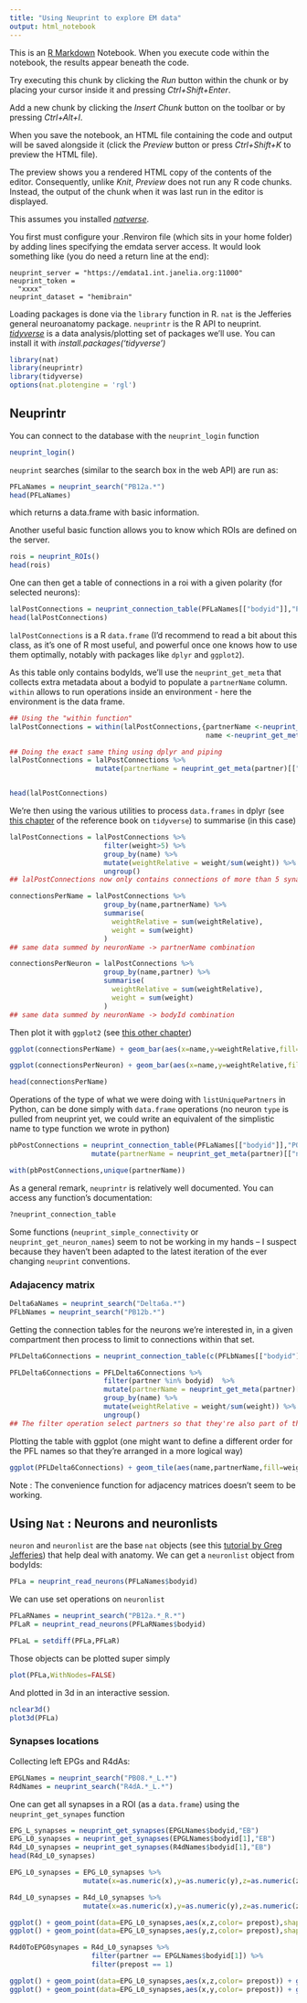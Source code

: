 ```yaml
---
title: "Using Neuprint to explore EM data"
output: html_notebook
---
```


This is an [R Markdown](http://rmarkdown.rstudio.com) Notebook. When you execute code within the notebook, the results appear beneath the code. 

Try executing this chunk by clicking the *Run* button within the chunk or by placing your cursor inside it and pressing *Ctrl+Shift+Enter*. 

Add a new chunk by clicking the *Insert Chunk* button on the toolbar or by pressing *Ctrl+Alt+I*.

When you save the notebook, an HTML file containing the code and output will be saved alongside it (click the *Preview* button or press *Ctrl+Shift+K* to preview the HTML file).

The preview shows you a rendered HTML copy of the contents of the editor. Consequently, unlike *Knit*, *Preview* does not run any R code chunks. Instead, the output of the chunk when it was last run in the editor is displayed.

This assumes you installed [*natverse*](http://natverse.org/install/).

You first must configure your .Renviron file (which sits in your home folder) by adding lines specifying the emdata server access. It would look something like (you do need a return line at the end): 
```
neuprint_server = "https://emdata1.int.janelia.org:11000"
neuprint_token =
  "xxxx"
neuprint_dataset = "hemibrain"

```


Loading packages is done via the `library` function in R. `nat` is the Jefferies general neuroanatomy package. `neuprintr` is the R API to neuprint. [*tidyverse*](https://www.tidyverse.org/) is a data analysis/plotting set of packages we'll use. You can install it with *install.packages('tidyverse')*

```r
library(nat)
library(neuprintr)
library(tidyverse)
options(nat.plotengine = 'rgl')
```

## Neuprintr

You can connect to the database with the `neuprint_login` function

```r
neuprint_login()
```

`neuprint` searches (similar to the search box in the web API) are run as:

```r
PFLaNames = neuprint_search("PB12a.*")
head(PFLaNames)
```
which returns a data.frame with basic information.

Another useful basic function allows you to know which ROIs are defined on the server.
```r
rois = neuprint_ROIs()
head(rois)
```
One can then get a table of connections in a roi with a given polarity (for selected neurons):

```r
lalPostConnections = neuprint_connection_table(PFLaNames[["bodyid"]],"PRE","LAL")
head(lalPostConnections)
```

`lalPostConnections` is a R `data.frame` (I'd recommend to read a bit about this class, as it's one of R most useful, and powerful once one knows how to use them optimally, notably with packages like `dplyr` and `ggplot2`).

As this table only contains bodyIds, we'll use the `neuprint_get_meta` that collects extra metadata about a bodyid to populate a `partnerName` column. `within` allows to run operations inside an environment - here the environment is the data frame. 

```r
## Using the "within function"
lalPostConnections = within(lalPostConnections,{partnerName <-neuprint_get_meta(partner)[["name"]]
                                                name <-neuprint_get_meta(bodyid)[["name"]]})

## Doing the exact same thing using dplyr and piping
lalPostConnections = lalPostConnections %>%
                     mutate(partnerName = neuprint_get_meta(partner)[["name"]],name =neuprint_get_meta(bodyid)[["name"]])   


head(lalPostConnections)
```
We're then using the various utilities to process `data.frames` in dplyr (see [this chapter](https://r4ds.had.co.nz/transform.html) of the reference book on `tidyverse`) to summarise (in this case)

```r
lalPostConnections = lalPostConnections %>% 
                       filter(weight>5) %>%
                       group_by(name) %>% 
                       mutate(weightRelative = weight/sum(weight)) %>%
                       ungroup()
## lalPostConnections now only contains connections of more than 5 synapses, and a column of weight relative to the total input in the given region. We use the "group" operation so we can calculate the weight relative to the post synaptic neuron inputs.

connectionsPerName = lalPostConnections %>%
                       group_by(name,partnerName) %>%
                       summarise(
                         weightRelative = sum(weightRelative),
                         weight = sum(weight)
                       )
## same data summed by neuronName -> partnerName combination 

connectionsPerNeuron = lalPostConnections %>%
                       group_by(name,partner) %>%
                       summarise(
                         weightRelative = sum(weightRelative),
                         weight = sum(weight)
                       )
## same data summed by neuronName -> bodyId combination 

```

Then plot it with `ggplot2` (see [this other chapter](https://r4ds.had.co.nz/data-visualisation.html))
```r
ggplot(connectionsPerName) + geom_bar(aes(x=name,y=weightRelative,fill=partnerName),stat="identity") +theme(axis.text.x = element_text(angle = 90))
```
```r
ggplot(connectionsPerNeuron) + geom_bar(aes(x=name,y=weightRelative,fill=as.character(partner)),stat="identity") +theme(axis.text.x = element_text(angle = 90))
```

```r
head(connectionsPerName)
```

Operations of the type of what we were doing with `listUniquePartners` in Python, can be done simply with `data.frame` operations (no neuron `type` is pulled from neuprint yet, we could write an equivalent of the simplistic name to type function we wrote in python)

```r
pbPostConnections = neuprint_connection_table(PFLaNames[["bodyid"]],"POST","PB") %>%
                    mutate(partnerName = neuprint_get_meta(partner)[["name"]],name =neuprint_get_meta(bodyid)[["name"]])

with(pbPostConnections,unique(partnerName))

```

As a general remark, `neuprintr` is relatively well documented. You can access any function's documentation:
```r
?neuprint_connection_table
```
Some functions (`neuprint_simple_connectivity` or `neuprint_get_neuron_names`) seem to not be working in my hands -- I suspect because they haven't been adapted to the latest iteration of the ever changing `neuprint` conventions.

### Adajacency matrix
```r
Delta6aNames = neuprint_search("Delta6a.*")
PFLbNames = neuprint_search("PB12b.*")
```

Getting the connection tables for the neurons we're interested in, in a given compartment then process to limit to connections within that set.

```r
PFLDelta6Connections = neuprint_connection_table(c(PFLbNames[["bodyid"]],Delta6aNames[["bodyid"]]),"PRE","FB")
```

```r
PFLDelta6Connections = PFLDelta6Connections %>%
                       filter(partner %in% bodyid)  %>%
                       mutate(partnerName = neuprint_get_meta(partner)[["name"]],name =neuprint_get_meta(bodyid)[["name"]])   %>% 
                       group_by(name) %>% 
                       mutate(weightRelative = weight/sum(weight)) %>%
                       ungroup()
## The filter operation select partners so that they're also part of the neuron set (meaning we want connections within our neuron set, not to any neuron). The rest of the operations are the same we used before, adding neuron names and defining the weight as the proportion of inputs in the neuropile

```

Plotting the table with ggplot (one might want to define a different order for the PFL names so that they're arranged in a more logical way)
```r
ggplot(PFLDelta6Connections) + geom_tile(aes(name,partnerName,fill=weightRelative)) + theme(axis.text.x = element_text(angle = 90))
```

Note : The convenience function for adjacency matrices doesn't seem to be working.




## Using `Nat` : Neurons and neuronlists
`neuron` and `neuronlist` are the base `nat` objects (see this [tutorial by Greg Jefferies](http://natverse.org/nat/articles/neurons-intro.html#neuronlists)) that help deal with anatomy. We can get a `neuronlist` object from bodyIds:  

```r
PFLa = neuprint_read_neurons(PFLaNames$bodyid)
```

We can use set operations on `neuronlist`
```r
PFLaRNames = neuprint_search("PB12a.*_R.*")
PFLaR = neuprint_read_neurons(PFLaRNames$bodyid)
```

```r
PFLaL = setdiff(PFLa,PFLaR)
```

Those objects can be plotted super simply

```r
plot(PFLa,WithNodes=FALSE)
```

And plotted in 3d in an interactive session.
```r
nclear3d()
plot3d(PFLa)
```



### Synapses locations

Collecting left EPGs and R4dAs:
```r
EPGLNames = neuprint_search("PB08.*_L.*")
R4dNames = neuprint_search("R4dA.*_L.*")
```

One can get all synapses in a ROI (as a `data.frame`) using the `neuprint_get_synapes` function

```r
EPG_L_synapses = neuprint_get_synapses(EPGLNames$bodyid,"EB")
EPG_L0_synapses = neuprint_get_synapses(EPGLNames$bodyid[1],"EB")
R4d_L0_synapses = neuprint_get_synapses(R4dNames$bodyid[1],"EB")
head(R4d_L0_synapses)
```
```r
EPG_L0_synapses = EPG_L0_synapses %>%
                  mutate(x=as.numeric(x),y=as.numeric(y),z=as.numeric(z),prepost=as.logical(prepost)) ## Somehow those are by default factors

R4d_L0_synapses = R4d_L0_synapses %>%
                  mutate(x=as.numeric(x),y=as.numeric(y),z=as.numeric(z),prepost=as.logical(prepost)) 
```


```r
ggplot() + geom_point(data=EPG_L0_synapses,aes(x,z,color= prepost),shape=6) + geom_point(data=R4d_L0_synapses,aes(x,z,color=prepost)) +scale_color_brewer(palette="Set1")+coord_fixed(ratio = 1) + theme_void()
ggplot() + geom_point(data=EPG_L0_synapses,aes(y,z,color= prepost),shape=6) + geom_point(data=R4d_L0_synapses,aes(y,z,color=prepost)) +scale_color_brewer(palette="Set1")+coord_fixed(ratio = 1) + theme_void()
```


```r
R4d0ToEPG0synapes = R4d_L0_synapses %>%
                    filter(partner == EPGLNames$bodyid[1]) %>%
                    filter(prepost == 1)
```

```r
ggplot() + geom_point(data=EPG_L0_synapses,aes(x,z,color= prepost)) + geom_point(data=R4d0ToEPG0synapes,aes(x,z),color="red") +scale_color_brewer(palette="Greens")+coord_fixed(ratio = 1) + theme_void()
ggplot() + geom_point(data=EPG_L0_synapses,aes(x,y,color= prepost)) + geom_point(data=R4d0ToEPG0synapes,aes(x,y),color="red") +scale_color_brewer(palette="Greens")+coord_fixed(ratio = 1) + theme_void()
```


